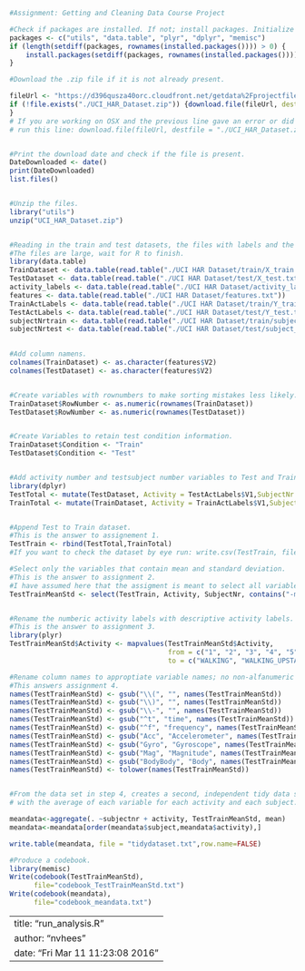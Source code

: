 
```r
#Assignment: Getting and Cleaning Data Course Project

#Check if packages are installed. If not; install packages. Initialize libraries.
packages <- c("utils", "data.table", "plyr", "dplyr", "memisc")
if (length(setdiff(packages, rownames(installed.packages()))) > 0) {
    install.packages(setdiff(packages, rownames(installed.packages())))  
}

#Download the .zip file if it is not already present.

fileUrl <- "https://d396qusza40orc.cloudfront.net/getdata%2Fprojectfiles%2FUCI%20HAR%20Dataset.zip"
if (!file.exists("./UCI_HAR_Dataset.zip")) {download.file(fileUrl, destfile = "./UCI_HAR_Dataset.zip") 
}
# If you are working on OSX and the previous line gave an error or did not download the file than 
# run this line: download.file(fileUrl, destfile = "./UCI_HAR_Dataset.zip", method = "curl")


#Print the download date and check if the file is present.
DateDownloaded <- date()
print(DateDownloaded)
list.files()


#Unzip the files.
library("utils")
unzip("UCI_HAR_Dataset.zip")


#Reading in the train and test datasets, the files with labels and the activity and subject variables.
#The files are large, wait for R to finish.
library(data.table)
TrainDataset <- data.table(read.table("./UCI HAR Dataset/train/X_train.txt"))
TestDataset <- data.table(read.table("./UCI HAR Dataset/test/X_test.txt"))
activity_labels <- data.table(read.table("./UCI HAR Dataset/activity_labels.txt"))
features <- data.table(read.table("./UCI HAR Dataset/features.txt"))
TrainActLabels <- data.table(read.table("./UCI HAR Dataset/train/Y_train.txt"))
TestActLabels <- data.table(read.table("./UCI HAR Dataset/test/Y_test.txt"))
subjectNrtrain <- data.table(read.table("./UCI HAR Dataset/train/subject_train.txt"))
subjectNrtest <- data.table(read.table("./UCI HAR Dataset/test/subject_test.txt"))

 
#Add column namens.
colnames(TrainDataset) <- as.character(features$V2)
colnames(TestDataset) <- as.character(features$V2)


#Create variables with rownumbers to make sorting mistakes less likely.
TrainDataset$RowNumber <- as.numeric(rownames(TrainDataset))
TestDataset$RowNumber <- as.numeric(rownames(TestDataset))


#Create Variables to retain test condition information.
TrainDataset$Condition <- "Train"
TestDataset$Condition <- "Test"


#Add activity number and testsubject number variables to Test and Train dataset using mutate.
library(dplyr)
TestTotal <- mutate(TestDataset, Activity = TestActLabels$V1,SubjectNr = subjectNrtest$V1)
TrainTotal <- mutate(TrainDataset, Activity = TrainActLabels$V1,SubjectNr = subjectNrtrain$V1)


#Append Test to Train dataset.
#This is the answer to assignement 1.
TestTrain <- rbind(TestTotal,TrainTotal)
#If you want to check the dataset by eye run: write.csv(TestTrain, file = "TestTrain.csv")  

#Select only the variables that contain mean and standard deviation.
#This is the answer to assignment 2. 
#I have assumed here that the assigment is meant to select all variables that report the mean and not variables containing the mean frequency or the calculation of angle using a means variable.
TestTrainMeanStd <- select(TestTrain, Activity, SubjectNr, contains("-mean()"), contains("-std()")) 


#Rename the numberic activity labels with descriptive activity labels.
#This is the answer to assignment 3.
library(plyr)
TestTrainMeanStd$Activity <- mapvalues(TestTrainMeanStd$Activity, 
                                       from = c("1", "2", "3", "4", "5", "6"), 
                                       to = c("WALKING", "WALKING_UPSTAIRS", "WALKING_DOWNSTAIRS", "SITTING", "STANDING", "LAYING"))

#Rename column names to approptiate variable names; no non-alfanumeric characters, all lowercase, no abbreviations.
#This answers assignment 4.
names(TestTrainMeanStd) <- gsub("\\(", "", names(TestTrainMeanStd))
names(TestTrainMeanStd) <- gsub("\\)", "", names(TestTrainMeanStd))
names(TestTrainMeanStd) <- gsub("\\-", "", names(TestTrainMeanStd))
names(TestTrainMeanStd) <- gsub("^t", "time", names(TestTrainMeanStd))
names(TestTrainMeanStd) <- gsub("^f", "frequency", names(TestTrainMeanStd))
names(TestTrainMeanStd) <- gsub("Acc", "Accelerometer", names(TestTrainMeanStd))
names(TestTrainMeanStd) <- gsub("Gyro", "Gyroscope", names(TestTrainMeanStd))
names(TestTrainMeanStd) <- gsub("Mag", "Magnitude", names(TestTrainMeanStd))
names(TestTrainMeanStd) <- gsub("BodyBody", "Body", names(TestTrainMeanStd))
names(TestTrainMeanStd) <- tolower(names(TestTrainMeanStd))


#From the data set in step 4, creates a second, independent tidy data set 
# with the average of each variable for each activity and each subject.

meandata<-aggregate(. ~subjectnr + activity, TestTrainMeanStd, mean)
meandata<-meandata[order(meandata$subject,meandata$activity),]

write.table(meandata, file = "tidydataset.txt",row.name=FALSE)

#Produce a codebook.
library(memisc)
Write(codebook(TestTrainMeanStd),
      file="codebook_TestTrainMeanStd.txt")
Write(codebook(meandata),
      file="codebook_meandata.txt")
```


---
title: "run_analysis.R"
author: "nvhees"
date: "Fri Mar 11 11:23:08 2016"
---
